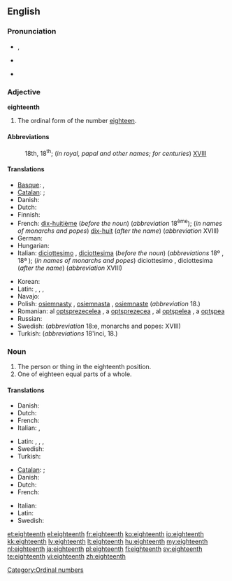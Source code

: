 ==English==

===Pronunciation===
* {{IPA|/ˌeɪˈtiːnθ/}}, {{SAMPA|/%eIti:nT/}}
* {{audio|en-us-eighteenth.ogg|Audio (US)}}
*: {{rhymes|iːnθ}}
* {{hyphenation|eigh|teenth}}

===Adjective===
'''eighteenth'''

# The ordinal form of the number [[eighteen]].

====Abbreviations====
: 18th, 18<sup>th</sup>; (''in royal, papal and other names; for centuries'') [[XVIII]]

====Translations====
{{trans-top|the ordinal form of the number eighteen}}
* [[Basque]]: {{t|eu|hemezortzigarren|xs=Basque}},  {{t|eu|hamazortzigarren|xs=Basque}}
* [[Catalan]]: {{t+|ca|divuitè|m}};  {{t-|ca|dihuitè|m}} {{i|Valencian}}
* Danish: {{t-|da|attende}}
* Dutch: {{t+|nl|achttiende}}
* Finnish: {{t-|fi|kahdeksastoista}}
* French: [[dix-huitième]] (''before the noun'') (''abbreviation'' 18<sup>ème</sup>); (''in names of monarchs and popes'') [[dix-huit]] (''after the name'') (''abbreviation'' XVIII)
* German: {{t|de|achtzehnter}}
* Hungarian: {{t+|hu|tizennyolcadik}}
* Italian: [[diciottesimo]] {{m}}, [[diciottesima]] {{f}} (''before the noun'') (''abbreviations'' 18º {{m}}, 18ª {{f}}); (''in names of monarchs and popes'') diciottesimo {{m}}, diciottesima {{f}} (''after the name'') (''abbreviation'' XVIII)
{{trans-mid}}
* Korean: {{t+|ko|열여덟째|tr=yeolyedeolbjjae|sc=Hang}}
* Latin: {{t|la|octavus decimus|m}}, {{t|la|octava decima|f}}, {{t|la|octava de}}, {{t|la|octavum decimum|n}}
* Navajo: {{tø|nv|tseebíítsʼáadah góneʼ}}
* Polish: [[osiemnasty]] {{m}}, [[osiemnasta]] {{f}}, [[osiemnaste]] {{n}} (''abbreviation'' 18.)
* Romanian: al [[optsprezecelea]] {{m}}, a [[optsprezecea]] {{f}}, al [[optşpelea]] {{italbrac|m, informal}}, a [[optşpea]] {{italbrac|f, informal}}
* Russian: {{t+|ru|восемнадцатый|m}}
* Swedish: {{t|sv|artonde}} (''abbreviation'' 18:e, monarchs and popes: XVIII)
* Turkish: {{t|tr|on sekizinci}} (''abbreviations'' 18'inci, 18.)
{{trans-bottom}}

===Noun===
{{en-noun}}

# The person or thing in the eighteenth position.
# One of eighteen equal parts of a whole.

====Translations====
{{trans-top|The person or thing in the eighteenth position}}
* Danish: {{t|da|attener|c}}
* Dutch: {{t+|nl|achttiende|m|f}}
* French: {{t+|fr|dix-huitième|m|f}}
* Italian: {{t+|it|diciottesimo|m}}, {{t+|it|diciottesima|f}}
{{trans-mid}}
* Latin: {{t|la|octavus decimus|m}}, {{t|la|octavus decimus}}, {{t|la|octava decima|f}}, {{t|la|octavum decimum|n}}
* Swedish: {{t+|sv|artonde}}
* Turkish: {{t|tr|on sekizinci}}
{{trans-bottom}}

{{trans-top|One of eighteen equal parts of a whole}}
* [[Catalan]]: {{t+|ca|divuitè|m}};  {{t-|ca|dihuitè|m}} {{i|Valencian}}
* Danish: {{t|da|attendedel|c}}
* Dutch: {{t+|nl|achttiende|n}}
* French: {{t+|fr|dix-huitième|m}}
{{trans-mid}}
* Italian: {{t+|it|diciottesimo|m}}
* Latin: {{t|la|octavum decimum|n}}
* Swedish: {{t+|sv|artondel}}
{{trans-bottom}}

[[Category:Ordinal numbers]]

[[et:eighteenth]]
[[el:eighteenth]]
[[fr:eighteenth]]
[[ko:eighteenth]]
[[io:eighteenth]]
[[kk:eighteenth]]
[[lv:eighteenth]]
[[lt:eighteenth]]
[[hu:eighteenth]]
[[my:eighteenth]]
[[nl:eighteenth]]
[[ja:eighteenth]]
[[pl:eighteenth]]
[[fi:eighteenth]]
[[sv:eighteenth]]
[[te:eighteenth]]
[[vi:eighteenth]]
[[zh:eighteenth]]